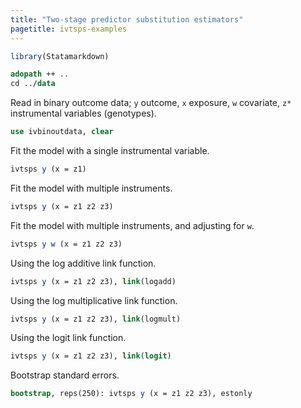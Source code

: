 ```yaml
---
title: "Two-stage predictor substitution estimators"
pagetitle: ivtsps-examples
---
```


```r
library(Statamarkdown)
```

```stata
adopath ++ ..
cd ../data
```

Read in binary outcome data; `y` outcome, `x` exposure, `w` covariate, `z*` instrumental variables (genotypes).
```stata
use ivbinoutdata, clear
```

Fit the model with a single instrumental variable.
```stata
ivtsps y (x = z1)
```

Fit the model with multiple instruments.
```stata
ivtsps y (x = z1 z2 z3)
```

Fit the model with multiple instruments, and adjusting for `w`.
```stata
ivtsps y w (x = z1 z2 z3)
```

Using the log additive link function.
```stata
ivtsps y (x = z1 z2 z3), link(logadd)
```

Using the log multiplicative link function.
```stata
ivtsps y (x = z1 z2 z3), link(logmult)
```

Using the logit link function.
```stata
ivtsps y (x = z1 z2 z3), link(logit)
```

Bootstrap standard errors.
```stata
bootstrap, reps(250): ivtsps y (x = z1 z2 z3), estonly
```
